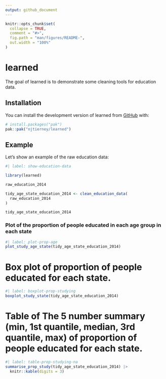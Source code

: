 ```yaml
---
output: github_document
---
```


<!-- README.md is generated from README.Rmd. Please edit that file -->

```r
knitr::opts_chunk$set(
  collapse = TRUE,
  comment = "#>",
  fig.path = "man/figures/README-",
  out.width = "100%"
)
```

# learned

<!-- badges: start -->
<!-- badges: end -->

The goal of learned is to demonstrate some cleaning tools for education data.

## Installation

You can install the development version of learned from [GitHub](https://github.com/) with:

``` r
# install.packages("pak")
pak::pak("njtierney/learned")
```

## Example

Let's show an example of the raw education data:

```r
#| label: show-education-data

library(learned)

raw_education_2014

tidy_age_state_education_2014 <- clean_education_data(
  raw_education_2014
)

tidy_age_state_education_2014
```

### Plot of the **proportion of people educated** in each age group in each state

```r
#| label: plot-prop-age
plot_study_age_state(tidy_age_state_education_2014)
```

# Box plot of **proportion of people educated** for each state.

```r
#| label: boxplot-prop-studying
boxplot_study_state(tidy_age_state_education_2014)
```

# Table of The 5 number summary (min, 1st quantile, median, 3rd quantile, max)  of **proportion of people educated** for each state.

```r
#| label: table-prop-studying-na
summarise_prop_study(tidy_age_state_education_2014) |> 
  knitr::kable(digits = 3)
```
